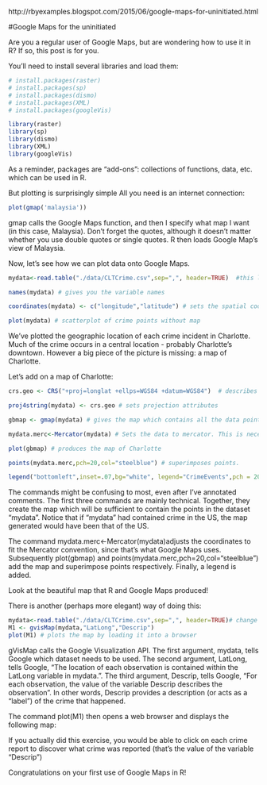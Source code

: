 
http://rbyexamples.blogspot.com/2015/06/google-maps-for-uninitiated.html

#Google Maps for the uninitiated 

Are you a regular user of Google Maps, but are wondering how to use it in R? If so, this post is for you.

You'll need to install several libraries and load them:

```r
# install.packages(raster)
# install.packages(sp)
# install.packages(dismo)
# install.packages(XML)
# install.packages(googleVis)

library(raster)
library(sp)
library(dismo)
library(XML)
library(googleVis)
```

As a reminder, packages are "add-ons": collections of functions, data, etc. which can be used in R.

But plotting is surprisingly simple All you need is an internet connection:
```r
plot(gmap('malaysia'))
```
gmap calls the Google Maps function, and then I specify what map I want (in this case, Malaysia). Don't forget the quotes, although it doesn't matter whether you use double quotes or single quotes. R then loads Google Map's view of Malaysia.

Now, let's see how we can plot data onto Google Maps.
```r
mydata<-read.table("./data/CLTCrime.csv",sep=",", header=TRUE)  #this loads the CSV file. make sure the CSV file is in your working directory.

names(mydata) # gives you the variable names

coordinates(mydata) <- c("longitude","latitude") # sets the spatial coordinates of each observation (as the longitude and latitude)

plot(mydata) # scatterplot of crime points without map
```

We've plotted the geographic location of each crime incident in Charlotte. Much of the crime occurs in a central location - probably Charlotte's downtown. However a big piece of the picture is missing: a map of Charlotte.

Let's add on a map of Charlotte:
```r
crs.geo <- CRS("+proj=longlat +ellps=WGS84 +datum=WGS84")  # describes the projection system you want to use.

proj4string(mydata) <- crs.geo # sets projection attributes

gbmap <- gmap(mydata) # gives the map which contains all the data points. (happens to be charlotte)

mydata.merc<-Mercator(mydata) # Sets the data to mercator. This is necessary because Google Maps are in Mercator projection.

plot(gbmap) # produces the map of Charlotte

points(mydata.merc,pch=20,col="steelblue") # superimposes points.

legend("bottomleft",inset=.07,bg="white", legend="CrimeEvents",pch = 20, col="steelblue") #adds a legend 
```

The commands might be confusing to most, even after I've annotated comments. The first three commands are mainly technical. Together, they create the map which will be sufficient to contain the points in the dataset "mydata". Notice that if "mydata" had contained crime in the US, the map generated would have been that of the US.

The command mydata.merc<-Mercator(mydata)adjusts the coordinates to fit the Mercator convention, since that's what Google Maps uses. Subsequently plot(gbmap) and points(mydata.merc,pch=20,col="steelblue") add the map and superimpose points respectively. Finally, a legend is added.  

Look at the beautiful map that R and Google Maps produced!

There is another (perhaps more elegant) way of doing this:
```r
mydata<-read.table("./data/CLTCrime.csv",sep=",", header=TRUE)# change the directory as necessary
M1 <- gvisMap(mydata,"LatLong","Descrip")
plot(M1) # plots the map by loading it into a browser
```

gVisMap calls the Google Visualization API. The first argument, mydata, tells Google which dataset needs to be used. The second argument, LatLong, tells Google, "The location of each observation is contained within the LatLong variable in mydata.". The third argument, Descrip, tells Google, "For each observation, the value of the variable Descrip describes the observation". In other words, Descrip provides a description (or acts as a "label") of the crime that happened.

The command plot(M1) then opens a web browser and displays the following map:

If you actually did this exercise, you would be able to click on each crime report to discover what crime was reported (that's the value of the variable "Descrip")

Congratulations on your first use of Google Maps in R!
